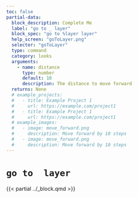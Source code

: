 ```yaml
---
toc: false
partial-data:
  block_description: Complete Me
  label: "go to _ layer"
  block_spec: "go to %layer layer"
  help_screen: "goToLayer.png"
  selector: "goToLayer"
  type: command
  category: looks
  arguments:
    - name: distance
      type: number
      default: 10
      description: The distance to move forward
  returns: None
  # example_projects:
  #   - title: Example Project 1
  #     url: https://example.com/project1
  #   - title: Example Project 1
  #     url: https://example.com/project1
  # example_images:
  #   - image: move_forward.png
  #     description: Move forward by 10 steps
  #   - image: move_forward.png
  #     description: Move forward by 10 steps
---
```


# `go to  layer` { .unnumbered }

{{< partial ../_block.qmd >}}
